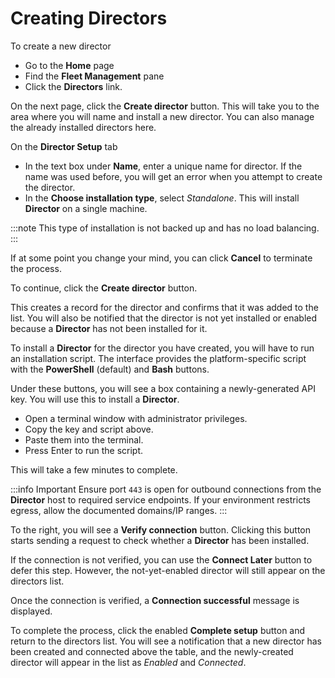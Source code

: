# Creating Directors

To create a new director

- Go to the **Home** page
- Find the **Fleet Management** pane 
- Click the **Directors** link.

On the next page, click the **Create director** button. This will take you to the area where you will name and install a new director. You can also manage the already installed directors here.

On the **Director Setup** tab

- In the text box under **Name**, enter a unique name for director. If the name was used before, you will get an error when you attempt to create the director.
- In the **Choose installation type**, select _Standalone_. This will install **Director** on a single machine.

:::note
This type of installation is not backed up and has no load balancing.
:::

If at some point you change your mind, you can click **Cancel** to terminate the process.

To continue, click the **Create director** button.

This creates a record for the director and confirms that it was added to the list. You will also be notified that the director is not yet installed or enabled because a **Director** has not been installed for it.

To install a **Director** for the director you have created, you will have to run an installation script. The interface provides the platform-specific script with the **PowerShell** (default) and **Bash** buttons.

Under these buttons, you will see a box containing a newly-generated API key. You will use this to install a **Director**.

<Include id="admin-for-installation-script" />

- Open a terminal window with administrator privileges.
- Copy the key and script above.
- Paste them into the terminal.
- Press <kb-short>Enter</kb-short> to run the script.

This will take a few minutes to complete.

:::info Important
Ensure port `443` is open for outbound connections from the **Director** host to required service endpoints. If your environment restricts egress, allow the documented domains/IP ranges.
:::

To the right, you will see a **Verify connection** button. Clicking this button starts sending a request to check whether a **Director** has been installed.

<Include id="connection-verification-failure" />

If the connection is not verified, you can use the **Connect Later** button to defer this step. However, the not-yet-enabled director will still appear on the directors list.

Once the connection is verified, a **Connection successful** message is displayed.

To complete the process, click the enabled **Complete setup** button and return to the directors list. You will see a notification that a new director has been created and connected above the table, and the newly-created director will appear in the list as _Enabled_ and _Connected_.
